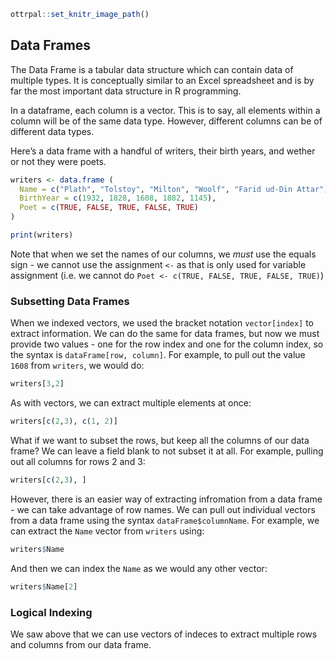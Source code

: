 ```r
ottrpal::set_knitr_image_path()
```

## Data Frames 

The Data Frame is a tabular data structure which can contain data of multiple types. It is conceptually similar to an Excel spreadsheet and is by far the most important data structure in R programming.  

In a dataframe, each column is a vector. This is to say, all elements within a column will be of the same data type. However, different columns can be of different data types. 

Here's a data frame with a handful of writers, their birth years, and wether or not they were poets. 

```r
writers <- data.frame (
  Name = c("Plath", "Tolstoy", "Milton", "Woolf", "Farid ud-Din Attar"),
  BirthYear = c(1932, 1828, 1608, 1882, 1145),
  Poet = c(TRUE, FALSE, TRUE, FALSE, TRUE)
)

print(writers)
```
Note that when we set the names of our columns, we *must* use the equals sign - we cannot use the assignment `<-` as that is only used for variable assignment (i.e. we cannot do `Poet <- c(TRUE, FALSE, TRUE, FALSE, TRUE)`)

### Subsetting Data Frames

When we indexed vectors, we used the bracket notation `vector[index]` to extract information. We can do the same for data frames, but now we must provide two values - one for the row index and one for the column index, so the syntax is `dataFrame[row, column]`. For example, to pull out the value `1608` from `writers`, we would do: 

```r
writers[3,2]
```

As with vectors, we can extract multiple elements at once:

```r
writers[c(2,3), c(1, 2)]
```

What if we want to subset the rows, but keep all the columns of our data frame? We can leave a field blank to not subset it at all. For example, pulling out all columns for rows 2 and 3: 

```r
writers[c(2,3), ]
```

However, there is an easier way of extracting infromation from a data frame - we can take advantage of row names. We can pull out individual vectors from a data frame using the syntax `dataFrame$columnName`. For example, we can extract the `Name` vector from `writers` using:

```r
writers$Name
```

And then we can index the `Name` as we would any other vector:

```r
writers$Name[2]
```

### Logical Indexing

We saw above that we can use vectors of indeces to extract multiple rows and columns from our data frame. 